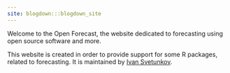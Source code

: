 ```yaml
---
site: blogdown:::blogdown_site
---
```


Welcome to the Open Forecast, the website dedicated to forecasting using open source software and more.

This website is created in order to provide support for some R packages, related to forecasting. It is maintained by [Ivan Svetunkov](https://forecasting.svetunkov.ru).